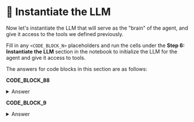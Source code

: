 # 👐 Instantiate the LLM

Now let's instantiate the LLM that will serve as the "brain" of the agent, and give it access to the tools we defined previously. 

Fill in any `<CODE_BLOCK_N>` placeholders and run the cells under the **Step 6: Instantiate the LLM** section in the notebook to initialize the LLM for the agent and give it access to tools.

The answers for code blocks in this section are as follows:

**CODE_BLOCK_88**

<details>
<summary>Answer</summary>
<div>
```python
llm.bind_tools(tools)
```
</div>
</details>

**CODE_BLOCK_9**

<details>
<summary>Answer</summary>
<div>
```python
prompt | bind_tools
```
</div>
</details>
